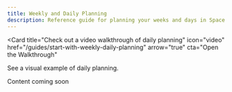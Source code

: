 ```yaml
---
title: Weekly and Daily Planning
description: Reference guide for planning your weeks and days in Space
---
```


<Card
  title="Check out a video walkthrough of daily planning"
  icon="video"
  href="/guides/start-with-weekly-daily-planning"
  arrow="true"
  cta="Open the Walkthrough"
>
  See a visual example of daily planning.
</Card>


<Info>
  Content coming soon
</Info>